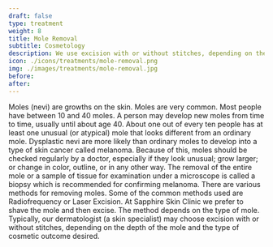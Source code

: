 ---
draft: false
type: treatment
weight: 8
title: Mole Removal
subtitle: Cosmetology
description: We use excision with or without stitches, depending on the depth of the mole.
icon: ./icons/treatments/mole-removal.png
img: ./images/treatments/mole-removal.jpg
before:
after:
---

Moles (nevi) are growths on the skin. Moles are very common. Most people have between 10 and 40 moles. A person may develop new moles from time to time, usually until about age 40.
About one out of every ten people has at least one unusual (or atypical) mole that looks different from an ordinary mole. Dysplastic nevi are more likely than ordinary moles to develop into a type of skin cancer called melanoma. Because of this, moles should be checked regularly by a doctor, especially if they look unusual; grow larger; or change in color, outline, or in any other way.
The removal of the entire mole or a sample of tissue for examination under a microscope is called a biopsy which is recommended for confirming melanoma.
There are various methods for removing moles. Some of the common methods used are Radiofrequency or Laser Excision. At Sapphire Skin Clinic we prefer to shave the mole and then excise. The method depends on the type of mole.
Typically, our dermatologist (a skin specialist) may choose excision with or without stitches, depending on the depth of the mole and the type of cosmetic outcome desired.
